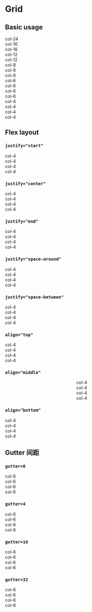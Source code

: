 

<Meta title="05 - Grid 栅格" />

# Grid

## Basic usage

<Row className="demo-row">
  <Col span={24}>
    <div className="demo-row--item">col-24</div>
  </Col>
</Row>

<Row className="demo-row">
  <Col span={16}>
    <div className="demo-row--item">col-16</div>
  </Col>
  <Col span={8}>
    <div className="demo-row--item">col-16</div>
  </Col>
</Row>

<Row className="demo-row">
  <Col span={12}>
    <div className="demo-row--item">col-12</div>
  </Col>
  <Col span={12}>
    <div className="demo-row--item">col-12</div>
  </Col>
</Row>

<Row className="demo-row">
  <Col span={8}>
    <div className="demo-row--item">col-8</div>
  </Col>
  <Col span={8}>
    <div className="demo-row--item">col-8</div>
  </Col>
  <Col span={8}>
    <div className="demo-row--item">col-8</div>
  </Col>
</Row>

<Row className="demo-row">
  <Col span={6}>
    <div className="demo-row--item">col-6</div>
  </Col>
  <Col span={6}>
    <div className="demo-row--item">col-6</div>
  </Col>
  <Col span={6}>
    <div className="demo-row--item">col-6</div>
  </Col>
  <Col span={6}>
    <div className="demo-row--item">col-6</div>
  </Col>
</Row>

<Row className="demo-row">
  <Col span={4}>
    <div className="demo-row--item">col-4</div>
  </Col>
  <Col span={4}>
    <div className="demo-row--item">col-4</div>
  </Col>
  <Col span={4}>
    <div className="demo-row--item">col-4</div>
  </Col>
  <Col span={4}>
    <div className="demo-row--item">col-4</div>
  </Col>
</Row>

## Flex layout

### `justify="start"`

<Row className="demo-row" justify="start">
  <Col span={4}>
    <div className="demo-row--item">col-4</div>
  </Col>
  <Col span={4}>
    <div className="demo-row--item">col-4</div>
  </Col>
  <Col span={4}>
    <div className="demo-row--item">col-4</div>
  </Col>
  <Col span={4}>
    <div className="demo-row--item">col-4</div>
  </Col>
</Row>

### `justify="center"`

<Row className="demo-row" justify="center">
  <Col span={4}>
    <div className="demo-row--item">col-4</div>
  </Col>
  <Col span={4}>
    <div className="demo-row--item">col-4</div>
  </Col>
  <Col span={4}>
    <div className="demo-row--item">col-4</div>
  </Col>
  <Col span={4}>
    <div className="demo-row--item">col-4</div>
  </Col>
</Row>

### `justify="end"`

<Row className="demo-row" justify="end">
  <Col span={4}>
    <div className="demo-row--item">col-4</div>
  </Col>
  <Col span={4}>
    <div className="demo-row--item">col-4</div>
  </Col>
  <Col span={4}>
    <div className="demo-row--item">col-4</div>
  </Col>
  <Col span={4}>
    <div className="demo-row--item">col-4</div>
  </Col>
</Row>

### `justify="space-around"`

<Row className="demo-row" justify="space-around">
  <Col span={4}>
    <div className="demo-row--item">col-4</div>
  </Col>
  <Col span={4}>
    <div className="demo-row--item">col-4</div>
  </Col>
  <Col span={4}>
    <div className="demo-row--item">col-4</div>
  </Col>
  <Col span={4}>
    <div className="demo-row--item">col-4</div>
  </Col>
</Row>

### `justify="space-between"`

<Row className="demo-row" justify="space-between">
  <Col span={4}>
    <div className="demo-row--item">col-4</div>
  </Col>
  <Col span={4}>
    <div className="demo-row--item">col-4</div>
  </Col>
  <Col span={4}>
    <div className="demo-row--item">col-4</div>
  </Col>
  <Col span={4}>
    <div className="demo-row--item">col-4</div>
  </Col>
</Row>

### `align="top"`

<Row className="demo-row" justify="center" align="top">
  <Col span={4}>
    <div className="demo-row--item" style={{ height: 100 }}>
      col-4
    </div>
  </Col>
  <Col span={4}>
    <div className="demo-row--item" style={{ height: 80 }}>
      col-4
    </div>
  </Col>
  <Col span={4}>
    <div className="demo-row--item" style={{ height: 150 }}>
      col-4
    </div>
  </Col>
  <Col span={4}>
    <div className="demo-row--item" style={{ height: 120 }}>
      col-4
    </div>
  </Col>
</Row>

### `align="middle"`

<Row className="demo-row" justify="space-around" align="middle">
  <Col span={4}>
    <div className="demo-row--item" style={{ height: 100 }}>
      col-4
    </div>
  </Col>
  <Col span={4}>
    <div className="demo-row--item" style={{ height: 80 }}>
      col-4
    </div>
  </Col>
  <Col span={4}>
    <div className="demo-row--item" style={{ height: 150 }}>
      col-4
    </div>
  </Col>
  <Col span={4}>
    <div className="demo-row--item" style={{ height: 120 }}>
      col-4
    </div>
  </Col>
</Row>

### `align="bottom"`

<Row className="demo-row" justify="space-between" align="bottom">
  <Col span={4}>
    <div className="demo-row--item" style={{ height: 100 }}>
      col-4
    </div>
  </Col>
  <Col span={4}>
    <div className="demo-row--item" style={{ height: 80 }}>
      col-4
    </div>
  </Col>
  <Col span={4}>
    <div className="demo-row--item" style={{ height: 150 }}>
      col-4
    </div>
  </Col>
  <Col span={4}>
    <div className="demo-row--item" style={{ height: 120 }}>
      col-4
    </div>
  </Col>
</Row>

## Gutter 间距

### `gutter=0`

<Row className="demo-row" gutter={0}>
  <Col span={6}>
    <div className="demo-row--item">col-6</div>
  </Col>
  <Col span={6}>
    <div className="demo-row--item">col-6</div>
  </Col>
  <Col span={6}>
    <div className="demo-row--item">col-6</div>
  </Col>
  <Col span={6}>
    <div className="demo-row--item">col-6</div>
  </Col>
</Row>

### `gutter=4`

<Row className="demo-row" gutter={4}>
  <Col span={6}>
    <div className="demo-row--item">col-6</div>
  </Col>
  <Col span={6}>
    <div className="demo-row--item">col-6</div>
  </Col>
  <Col span={6}>
    <div className="demo-row--item">col-6</div>
  </Col>
  <Col span={6}>
    <div className="demo-row--item">col-6</div>
  </Col>
</Row>

### `gutter=16`

<Row className="demo-row" gutter={16}>
  <Col span={6}>
    <div className="demo-row--item">col-6</div>
  </Col>
  <Col span={6}>
    <div className="demo-row--item">col-6</div>
  </Col>
  <Col span={6}>
    <div className="demo-row--item">col-6</div>
  </Col>
  <Col span={6}>
    <div className="demo-row--item">col-6</div>
  </Col>
</Row>

### `gutter=32`

<Row className="demo-row" gutter={32}>
  <Col span={6}>
    <div className="demo-row--item">col-6</div>
  </Col>
  <Col span={6}>
    <div className="demo-row--item">col-6</div>
  </Col>
  <Col span={6}>
    <div className="demo-row--item">col-6</div>
  </Col>
  <Col span={6}>
    <div className="demo-row--item">col-6</div>
  </Col>
</Row>
